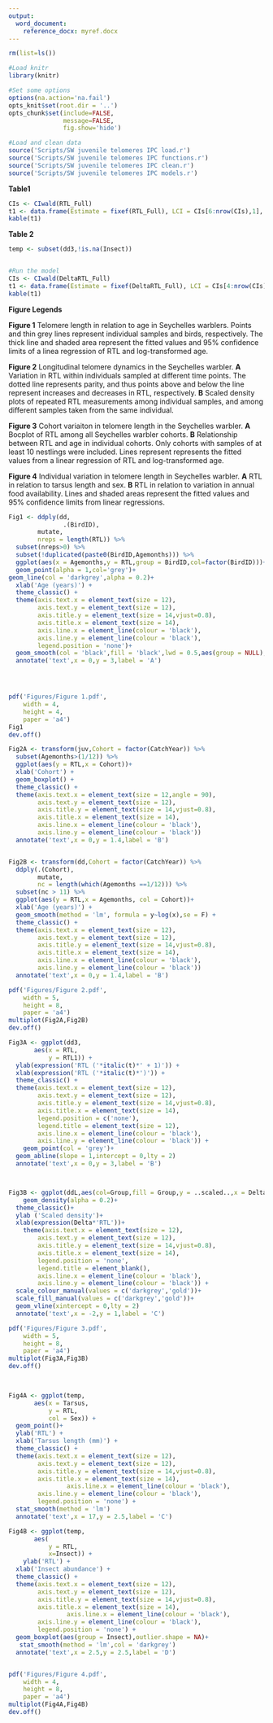 ```yaml
---
output:
  word_document:
    reference_docx: myref.docx
---
```

```r

rm(list=ls())

#Load knitr
library(knitr)

#Set some options
options(na.action='na.fail')
opts_knit$set(root.dir = '..')
opts_chunk$set(include=FALSE,
               message=FALSE,
               fig.show='hide')

```

```r


#Load and clean data
source('Scripts/SW juvenile telomeres IPC load.r')
source('Scripts/SW juvenile telomeres IPC functions.r')
source('Scripts/SW juvenile telomeres IPC clean.r')
source('Scripts/SW juvenile telomeres IPC models.r')

```


**Table1**
```r

 
CIs <- CIwald(RTL_Full)
t1 <- data.frame(Estimate = fixef(RTL_Full), LCI = CIs[6:nrow(CIs),1], UCI = CIs[6:nrow(CIs),2])
kable(t1)

```

**Table 2**

```r

temp <- subset(dd3,!is.na(Insect))


#Run the model
CIs <- CIwald(DeltaRTL_Full)
t1 <- data.frame(Estimate = fixef(DeltaRTL_Full), LCI = CIs[4:nrow(CIs),1], UCI = CIs[4:nrow(CIs),2])
kable(t1)

```

**Figure Legends**

**Figure 1** Telomere length in relation to age in Seychelles warblers. Points and  thin grey lines represent individual samples and birds, respectively. The thick line and shaded area represent the fitted values and 95% confidence limits of a linea regression of RTL and log-transformed age.

**Figure 2** Longitudinal telomere dynamics in the Seychelles warbler. **A** Variation in RTL within individuals sampled at different time points. The dotted line represents parity, and thus points above and below the line represent increases and decreases in RTL, respectively. **B** Scaled density plots of repeated RTL measurements among individual samples, and among different samples taken from the same individual.

**Figure 3** Cohort variaiton in telomere length in the Seychelles warbler. **A** Bocplot of RTL among all Seychelles warbler cohorts. **B** Relationship between RTL and age in individual cohorts. Only cohorts with samples of at least 10 nestlings were included. Lines represent represents the fitted values from a linear regression of RTL and log-transformed age.

**Figure 4** Individual variation in telomere length in Seychelles warbler. **A** RTL in relation to tarsus length and sex. **B** RTL in relation to variation in annual food availability. Lines and shaded areas represent the fitted values and 95% confidence limits from linear regressions.

```r

Fig1 <- ddply(dd,
               .(BirdID),
        mutate,
        nreps = length(RTL)) %>%
  subset(nreps>0) %>%
  subset(!duplicated(paste0(BirdID,Agemonths))) %>%
  ggplot(aes(x = Agemonths,y = RTL,group = BirdID,col=factor(BirdID)))+
  geom_point(alpha = 1,col='grey')+
geom_line(col = 'darkgrey',alpha = 0.2)+
  xlab('Age (years)') +
  theme_classic() +
  theme(axis.text.x = element_text(size = 12), 
        axis.text.y = element_text(size = 12), 
        axis.title.y = element_text(size = 14,vjust=0.8),
        axis.title.x = element_text(size = 14),
        axis.line.x = element_line(colour = 'black'),
        axis.line.y = element_line(colour = 'black'),
        legend.position = 'none')+
  geom_smooth(col = 'black',fill = 'black',lwd = 0.5,aes(group = NULL),method = 'lm',formula = y~log(x))
  annotate('text',x = 0,y = 3,label = 'A')




pdf('Figures/Figure 1.pdf',
    width = 4,
    height = 4,
    paper = 'a4')
Fig1
dev.off()

```



```r


Fig2A <- transform(juv,Cohort = factor(CatchYear)) %>%
  subset(Agemonths>(1/12)) %>%
  ggplot(aes(y = RTL,x = Cohort))+
  xlab('Cohort') +
  geom_boxplot() +
  theme_classic() +
  theme(axis.text.x = element_text(size = 12,angle = 90), 
        axis.text.y = element_text(size = 12), 
        axis.title.y = element_text(size = 14,vjust=0.8),
        axis.title.x = element_text(size = 14),
        axis.line.x = element_line(colour = 'black'),
        axis.line.y = element_line(colour = 'black'))
  annotate('text',x = 0,y = 1.4,label = 'B')


Fig2B <- transform(dd,Cohort = factor(CatchYear)) %>%
  ddply(.(Cohort),
        mutate,
        nc = length(which(Agemonths ==1/12))) %>%
  subset(nc > 11) %>%
  ggplot(aes(y = RTL,x = Agemonths, col = Cohort))+
  xlab('Age (years)') +
  geom_smooth(method = 'lm', formula = y~log(x),se = F) +
  theme_classic() +
  theme(axis.text.x = element_text(size = 12), 
        axis.text.y = element_text(size = 12), 
        axis.title.y = element_text(size = 14,vjust=0.8),
        axis.title.x = element_text(size = 14),
        axis.line.x = element_line(colour = 'black'),
        axis.line.y = element_line(colour = 'black'))
  annotate('text',x = 0,y = 1.4,label = 'B')

pdf('Figures/Figure 2.pdf',
    width = 5,
    height = 8,
    paper = 'a4')
multiplot(Fig2A,Fig2B)
dev.off()


```


```r

Fig3A <- ggplot(dd3,
       aes(x = RTL,
           y = RTL1)) +
  ylab(expression('RTL ('*italic(t)*' + 1)')) + 
  xlab(expression('RTL ('*italic(t)*')')) +
  theme_classic() +
  theme(axis.text.x = element_text(size = 12), 
        axis.text.y = element_text(size = 12), 
        axis.title.y = element_text(size = 14,vjust=0.8),
        axis.title.x = element_text(size = 14),
        legend.position = c('none'),
        legend.title = element_text(size = 12),
        axis.line.x = element_line(colour = 'black'),
        axis.line.y = element_line(colour = 'black')) +
    geom_point(col = 'grey')+
  geom_abline(slope = 1,intercept = 0,lty = 2)
  annotate('text',x = 0,y = 3,label = 'B')



Fig3B <- ggplot(ddL,aes(col=Group,fill = Group,y = ..scaled..,x = DeltaRTL))+
    geom_density(alpha = 0.2)+
  theme_classic()+
  ylab ('Scaled density')+
  xlab(expression(Delta*'RTL'))+
    theme(axis.text.x = element_text(size = 12), 
        axis.text.y = element_text(size = 12), 
        axis.title.y = element_text(size = 14,vjust=0.8),
        axis.title.x = element_text(size = 14),
        legend.position = 'none',
        legend.title = element_blank(),
        axis.line.x = element_line(colour = 'black'),
        axis.line.y = element_line(colour = 'black')) +
  scale_colour_manual(values = c('darkgrey','gold'))+
  scale_fill_manual(values = c('darkgrey','gold'))+
  geom_vline(xintercept = 0,lty = 2)
  annotate('text',x = -2,y = 1,label = 'C')

pdf('Figures/Figure 3.pdf',
    width = 5,
    height = 8,
    paper = 'a4')
multiplot(Fig3A,Fig3B)
dev.off()

  
```



```r

Fig4A <- ggplot(temp,
       aes(x = Tarsus,
           y = RTL,
           col = Sex)) +
  geom_point()+
  ylab('RTL') + 
  xlab('Tarsus length (mm)') +
  theme_classic() +
  theme(axis.text.x = element_text(size = 12), 
        axis.text.y = element_text(size = 12), 
        axis.title.y = element_text(size = 14,vjust=0.8),
        axis.title.x = element_text(size = 14),
                axis.line.x = element_line(colour = 'black'),
        axis.line.y = element_line(colour = 'black'),
        legend.position = 'none') +
  stat_smooth(method = 'lm')
  annotate('text',x = 17,y = 2.5,label = 'C')

Fig4B <- ggplot(temp,
       aes(
           y = RTL,
           x=Insect)) +
    ylab('RTL') + 
  xlab('Insect abundance') +
  theme_classic() +
  theme(axis.text.x = element_text(size = 12), 
        axis.text.y = element_text(size = 12), 
        axis.title.y = element_text(size = 14,vjust=0.8),
        axis.title.x = element_text(size = 14),
                axis.line.x = element_line(colour = 'black'),
        axis.line.y = element_line(colour = 'black'),
        legend.position = 'none') +
  geom_boxplot(aes(group = Insect),outlier.shape = NA)+
   stat_smooth(method = 'lm',col = 'darkgrey')
  annotate('text',x = 2.5,y = 2.5,label = 'D')


pdf('Figures/Figure 4.pdf',
    width = 4,
    height = 8,
    paper = 'a4')
multiplot(Fig4A,Fig4B)
dev.off()

```

